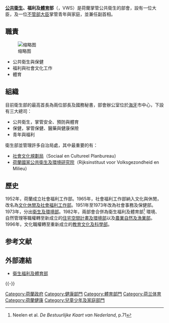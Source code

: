 {{荷蘭政治}}
'''[[公共衛生|公共衛生]]、福利及[[體育|體育]]部'''（{{lang-nl|'''Ministerie van Volksgezondheid, Welzijn en Sport'''}}，VWS）是荷蘭掌管公共衛生的部會，設有一位大臣，及一位[[不管部大臣|不管部大臣]]掌管青年與家庭，並兼任副首相。

== 職責 ==
[[File:The_Hague_Hoftoren.jpg|缩略图]]
* 公共衛生與保健
* 福利與社會文化工作
* 體育

== 組織 ==
目前衛生部的最高首長為兩位部長及國務秘書，部會辦公室位於[[海牙|海牙]]市中心，下設有三大總司：
* 公共衛生，掌管安全、預防與體育
* 保健，掌管保健、醫藥與健康保險
* 青年與福利

衛生部並管理許多自治局處，其中最重要的有：
* [[社會文化規劃局|社會文化規劃局]]（Sociaal en Cultureel Planbureau）
* [[荷蘭國家公共衛生及環境研究院|荷蘭國家公共衛生及環境研究院]]（Rijksinstituut voor Volksgezondheid en Milieu）

== 歷史 ==
1952年，荷蘭成立社會福利工作部。1965年，社會福利工作部納入文化與休閒，改名為[[荷蘭文化休閒及社會福利工作部|文化休閒及社會福利工作部]]。1951年至1973年改為社會事務及保健部。1973年，分出[[荷蘭衛生及環境部|衛生及環境部]]。1982年，兩部會合併為衛生福利及體育部<ref>Neelen et al. ''De Bestuurlijke Kaart van Nederland'', p.71</ref> 環境、自然管理等職權轉至新成立的[[荷蘭住宅空間計畫及環境部|住宅空間計畫及環境部]]以及[[荷蘭農業自然及食品品質部|農業自然及漁業部]]。1996年，文化職權轉至重新成立的[[荷蘭教育文化及科學部|教育文化及科學部]]。

== 参考文献 ==
{{Reflist}}

== 外部連結 ==
* [http://www.minvws.nl/en/ 衛生福利及體育部] {{Wayback|url=http://www.minvws.nl/en/ |date=20090918153640 }}

{{-}}
{{Dutch ministries}}

[[Category:荷蘭政府|Category:荷蘭政府]]
[[Category:健康部門|Category:健康部門]]
[[Category:體育部門|Category:體育部門]]
[[Category:荷兰体育|Category:荷兰体育]]
[[Category:荷蘭健康|Category:荷蘭健康]]
[[Category:兒童少年及家庭部門|Category:兒童少年及家庭部門]]
